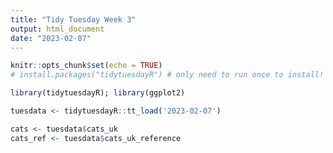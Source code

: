 ```yaml
---
title: "Tidy Tuesday Week 3"
output: html_document
date: "2023-02-07"
---
```


```r
knitr::opts_chunk$set(echo = TRUE)
# install.packages("tidytuesdayR") # only need to run once to install!

library(tidytuesdayR); library(ggplot2)

tuesdata <- tidytuesdayR::tt_load('2023-02-07')

cats <- tuesdata$cats_uk
cats_ref <- tuesdata$cats_uk_reference

```

